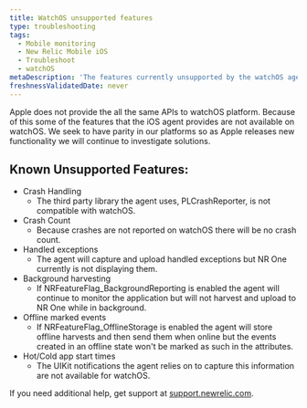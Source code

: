 ```yaml
---
title: WatchOS unsupported features
type: troubleshooting
tags:
  - Mobile monitoring
  - New Relic Mobile iOS
  - Troubleshoot
  - watchOS
metaDescription: 'The features currently unsupported by the watchOS agent'
freshnessValidatedDate: never
---
```


Apple does not provide the all the same APIs to watchOS platform. Because of this some of the features that the iOS agent provides are not available on watchOS. We seek to have parity in our platforms so as Apple releases new functionality we will continue to investigate solutions.

## Known Unsupported Features:
- Crash Handling
  - The third party library the agent uses, PLCrashReporter, is not compatible with watchOS.
- Crash Count
  - Because crashes are not reported on watchOS there will be no crash count.
- Handled exceptions
  - The agent will capture and upload handled exceptions but NR One currently is not displaying them.
- Background harvesting 
  - If NRFeatureFlag_BackgroundReporting is enabled the agent will continue to monitor the application but will not harvest and upload to NR One while in background.
- Offline marked events
  - If NRFeatureFlag_OfflineStorage is enabled the agent will store offline harvests and then send them when online but the events created in an offline state won't be marked as such in the attributes.
- Hot/Cold app start times
  - The UIKit notifications the agent relies on to capture this information are not available for watchOS.

If you need additional help, get support at [support.newrelic.com](https://support.newrelic.com).

<InstallFeedback />
